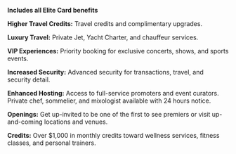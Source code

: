 **Includes all Elite Card benefits**

**Higher Travel Credits:** Travel credits and complimentary upgrades.

**Luxury Travel:** Private Jet, Yacht Charter, and chauffeur services.

**VIP Experiences:** Priority booking for exclusive concerts, shows, and sports events.

**Increased Security:** Advanced security for transactions, travel, and security detail.

**Enhanced Hosting:** Access to full-service promoters and event curators. Private chef, sommelier, and mixologist available with 24 hours notice.

**Openings:** Get up-invited to be one of the first to see premiers or visit up-and-coming locations and venues.

**Credits:** Over $1,000 in monthly credits toward wellness services, fitness classes, and personal trainers.